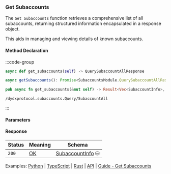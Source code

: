 ### Get Subaccounts

The `Get Subaccounts` function retrieves a comprehensive list of all subaccounts, returning structured information encapsulated in a response object.

This aids in managing and viewing details of known subaccounts.

#### Method Declaration

:::code-group

```python [Python]
async def get_subaccounts(self) -> QuerySubaccountAllResponse
```

```typescript [TypeScript]
async getSubaccounts(): Promise<SubaccountsModule.QuerySubaccountAllResponse>
```

```rust [Rust]
pub async fn get_subaccounts(&mut self) -> Result<Vec<SubaccountInfo>, Error>
```

```url [API]
/dydxprotocol.subaccounts.Query/SubaccountAll
```

:::

#### Parameters

#### Response

| Status | Meaning     | Schema             |
| ------ | ----------- | ------------------ |
| `200`  | [OK]        | [SubaccountInfo] ⛁ |

Examples: [Python] | [TypeScript] | [Rust] | [API] | [Guide - Get Subaccounts]

[Python]: https://github.com/dydxprotocol/v4-clients/blob/3e8c7e1b960291b7ef273962d374d9934a5c4d33/v4-client-py-v2/examples/validator_get_example.py#L77
[TypeScript]: https://github.com/dydxprotocol/v4-clients/blob/3e8c7e1b960291b7ef273962d374d9934a5c4d33/v4-client-js/examples/validator_get_example.ts#L25
[Rust]: https://github.com/dydxprotocol/v4-clients/blob/3e8c7e1b960291b7ef273962d374d9934a5c4d33/v4-client-rs/client/examples/validator_get.rs#L68
[API]: https://test-dydx-rest.kingnodes.com/dydxprotocol/subaccounts/subaccount
[Guide - Get Subaccounts]: ../../interaction/asset-management#get-account-subaccounts

[OK]: /types/ok
[SubaccountInfo]: /types/subaccount_info
